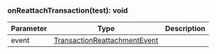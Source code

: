 

### onReattachTransaction(test): void



| Parameter       | Type |  Description |
| --------------- | -------- | -------- |
| event | [TransactionReattachmentEvent](#transactionreattachmentevent) |   |
